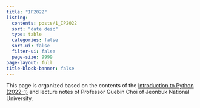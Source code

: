 ```yaml
---
title: "IP2022"
listing:
  contents: posts/1_IP2022
  sort: "date desc"
  type: table
  categories: false
  sort-ui: false
  filter-ui: false
  page-size: 9999
page-layout: full
title-block-banner: false
---
```


This page is organized based on the contents of the [Introduction to Python (2022-1)](https://guebin.github.io/IP2022/) and lecture notes of Professor Guebin Choi of Jeonbuk National University.
